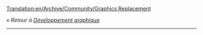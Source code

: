 [[Translation:en/Archive/Community/Graphics Replacement]]

''« Retour à [[fr/Development/NewGRF/Main Page|Développement graphique]]''
----
{{fr/8bpp Graphics Replacement|Remplacement de graphiques}}
{{fr/Avertissement|Cette page n'est plus maintenue. Toutes les informations relatives au remplacement des graphismes de base OpenGFX se trouve dans son [[fr/Archive/Community/LisezMoi OpenGFX|liser-moi]] ou sur l'espace de développement}}
{{fr/Note|L'historique de OpenGFX est consultable en anglais sur cette page: [[en/Archive/Community/Graphics Replacement]]}}